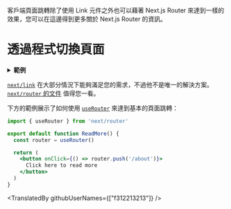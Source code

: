 <PageMeta>
   客戶端頁面跳轉除了使用 Link 元件之外也可以藉著 Next.js Router 來達到一樣的效果，您可以在這邊得到更多關於 Next.js Router 的資訊。
</PageMeta>

# 透過程式切換頁面

<details>
  <summary><b>範例</b></summary>
  <ul>
    <li><a href="https://github.com/vercel/next.js/tree/canary/examples/using-router">Using Router</a></li>
  </ul>
</details>

[`next/link`](/docs/api-reference/next/link.md) 在大部分情況下能夠滿足您的需求，不過他不是唯一的解決方案。[`next/router` 的文件](/docs/api-reference/next/router.md) 值得您一看。

下方的範例展示了如何使用 [`useRouter`](/docs/api-reference/next/router.md#useRouter) 來達到基本的頁面跳轉：

```jsx
import { useRouter } from 'next/router'

export default function ReadMore() {
  const router = useRouter()

  return (
    <button onClick={() => router.push('/about')}>
      Click here to read more
    </button>
  )
}
```
<TranslatedBy githubUserNames={["f312213213"]} />
